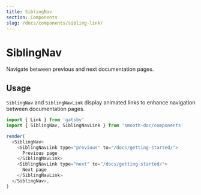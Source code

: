 ```yaml
---
title: SiblingNav
section: Components
slug: /docs/components/sibling-link/
---
```



# SiblingNav

Navigate between previous and next documentation pages.

<carbon-ad />

## Usage

`SiblingNav` and `SiblingNavLink` display animated links to enhance navigation between documentation pages.

```js noInline
import { Link } from 'gatsby'
import { SiblingNav, SiblingNavLink } from 'smooth-doc/components'

render(
  <SiblingNav>
    <SiblingNavLink type="previous" to="/docs/getting-started/">
      Previous page
    </SiblingNavLink>
    <SiblingNavLink type="next" to="/docs/getting-started/">
      Next page
    </SiblingNavLink>
  </SiblingNav>,
)
```
